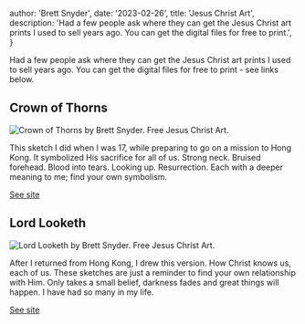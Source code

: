 
  author: 'Brett Snyder',
  date: '2023-02-26',
  title: 'Jesus Christ Art',
  description:
    'Had a few people ask where they can get the Jesus Christ art prints I used to sell years ago. You can get the digital files for free to print.',
}


Had a few people ask where they can get the Jesus Christ art prints I used to sell years ago. You can get the digital files for free to print - see links below.

## Crown of Thorns

<Image
  src={crownThorns}
  alt="Crown of Thorns by Brett Snyder. Free Jesus Christ Art."
  title="Crown of Thorns by Brett Snyder"
/>

This sketch I did when I was 17, while preparing to go on a mission to Hong Kong. It symbolized His sacrifice for all of us. Strong neck. Bruised forehead. Blood into tears. Looking up. Resurrection. Each with a deeper meaning to me; find your own symbolism.

<a href="https://www.jesuschrist.art" target="prints">
  See site
</a>

## Lord Looketh

<Image
  src={lordLooketh}
  alt="Lord Looketh by Brett Snyder. Free Jesus Christ Art."
  title="Lord Looketh by Brett Snyder"
/>

After I returned from Hong Kong, I drew this version. How Christ knows us, each of us. These sketches are just a reminder to find your own relationship with Him. Only takes a small belief, darkness fades and great things will happen. I have had so many in my&nbsp;life.

<a href="https://www.jesuschrist.art" target="prints">
  See site
</a>

